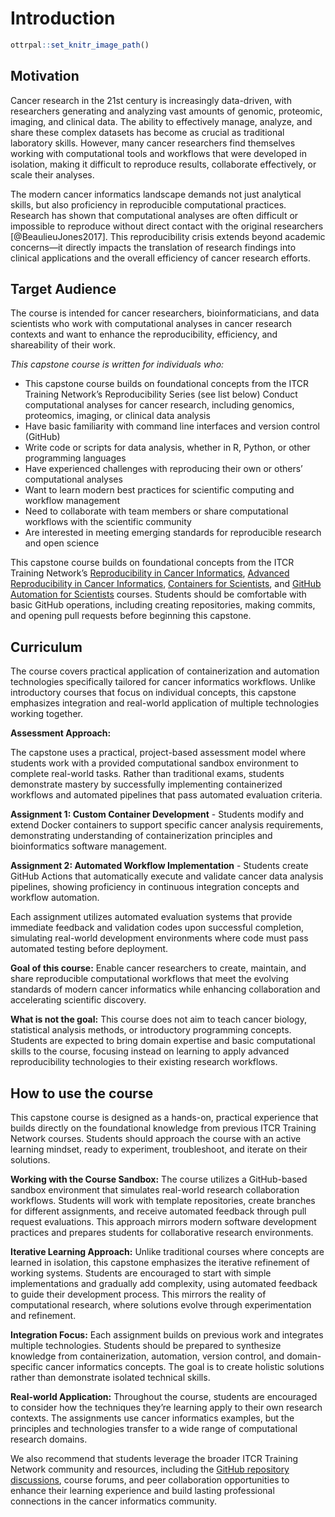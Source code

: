 # Introduction

```r
ottrpal::set_knitr_image_path()
```

## Motivation

Cancer research in the 21st century is increasingly data-driven, with researchers generating and analyzing vast amounts of genomic, proteomic, imaging, and clinical data. The ability to effectively manage, analyze, and share these complex datasets has become as crucial as traditional laboratory skills. However, many cancer researchers find themselves working with computational tools and workflows that were developed in isolation, making it difficult to reproduce results, collaborate effectively, or scale their analyses.

The modern cancer informatics landscape demands not just analytical skills, but also proficiency in reproducible computational practices. Research has shown that computational analyses are often difficult or impossible to reproduce without direct contact with the original researchers [@BeaulieuJones2017]. This reproducibility crisis extends beyond academic concerns—it directly impacts the translation of research findings into clinical applications and the overall efficiency of cancer research efforts.


## Target Audience

The course is intended for cancer researchers, bioinformaticians, and data scientists who work with computational analyses in cancer research contexts and want to enhance the reproducibility, efficiency, and shareability of their work.

_This capstone course is written for individuals who:_

- This capstone course builds on foundational concepts from the ITCR Training Network's Reproducibility Series (see list below)
Conduct computational analyses for cancer research, including genomics, proteomics, imaging, or clinical data analysis
- Have basic familiarity with command line interfaces and version control (GitHub)
- Write code or scripts for data analysis, whether in R, Python, or other programming languages
- Have experienced challenges with reproducing their own or others' computational analyses
- Want to learn modern best practices for scientific computing and workflow management
- Need to collaborate with team members or share computational workflows with the scientific community
- Are interested in meeting emerging standards for reproducible research and open science

This capstone course builds on foundational concepts from the ITCR Training Network's [Reproducibility in Cancer Informatics](https://jhudatascience.org/Reproducibility_in_Cancer_Informatics/introduction.html), [Advanced Reproducibility in Cancer Informatics](https://jhudatascience.org/Adv_Reproducibility_in_Cancer_Informatics/introduction.html), [Containers for Scientists](https://hutchdatascience.org/Containers_for_Scientists/), and [GitHub Automation for Scientists](https://hutchdatascience.org/GitHub_Automation_for_Scientists/) courses. Students should be comfortable with basic GitHub operations, including creating repositories, making commits, and opening pull requests before beginning this capstone.


## Curriculum

The course covers practical application of containerization and automation technologies specifically tailored for cancer informatics workflows. Unlike introductory courses that focus on individual concepts, this capstone emphasizes integration and real-world application of multiple technologies working together.

**Assessment Approach:**

The capstone uses a practical, project-based assessment model where students work with a provided computational sandbox environment to complete real-world tasks. Rather than traditional exams, students demonstrate mastery by successfully implementing containerized workflows and automated pipelines that pass automated evaluation criteria.

**Assignment 1: Custom Container Development** - Students modify and extend Docker containers to support specific cancer analysis requirements, demonstrating understanding of containerization principles and bioinformatics software management.

**Assignment 2: Automated Workflow Implementation** - Students create GitHub Actions that automatically execute and validate cancer data analysis pipelines, showing proficiency in continuous integration concepts and workflow automation.

Each assignment utilizes automated evaluation systems that provide immediate feedback and validation codes upon successful completion, simulating real-world development environments where code must pass automated testing before deployment.

**Goal of this course:**
Enable cancer researchers to create, maintain, and share reproducible computational workflows that meet the evolving standards of modern cancer informatics while enhancing collaboration and accelerating scientific discovery.

**What is not the goal:**
This course does not aim to teach cancer biology, statistical analysis methods, or introductory programming concepts. Students are expected to bring domain expertise and basic computational skills to the course, focusing instead on learning to apply advanced reproducibility technologies to their existing research workflows.

## How to use the course

This capstone course is designed as a hands-on, practical experience that builds directly on the foundational knowledge from previous ITCR Training Network courses. Students should approach the course with an active learning mindset, ready to experiment, troubleshoot, and iterate on their solutions.

**Working with the Course Sandbox:**
The course utilizes a GitHub-based sandbox environment that simulates real-world research collaboration workflows. Students will work with template repositories, create branches for different assignments, and receive automated feedback through pull request evaluations. This approach mirrors modern software development practices and prepares students for collaborative research environments.

**Iterative Learning Approach:**
Unlike traditional courses where concepts are learned in isolation, this capstone emphasizes the iterative refinement of working systems. Students are encouraged to start with simple implementations and gradually add complexity, using automated feedback to guide their development process. This mirrors the reality of computational research, where solutions evolve through experimentation and refinement.

**Integration Focus:**
Each assignment builds on previous work and integrates multiple technologies. Students should be prepared to synthesize knowledge from containerization, automation, version control, and domain-specific cancer informatics concepts. The goal is to create holistic solutions rather than demonstrate isolated technical skills.

**Real-world Application:**
Throughout the course, students are encouraged to consider how the techniques they're learning apply to their own research contexts. The assignments use cancer informatics examples, but the principles and technologies transfer to a wide range of computational research domains.

We also recommend that students leverage the broader ITCR Training Network community and resources, including the [GitHub repository discussions](https://www.itcrtraining.org/), course forums, and peer collaboration opportunities to enhance their learning experience and build lasting professional connections in the cancer informatics community.
